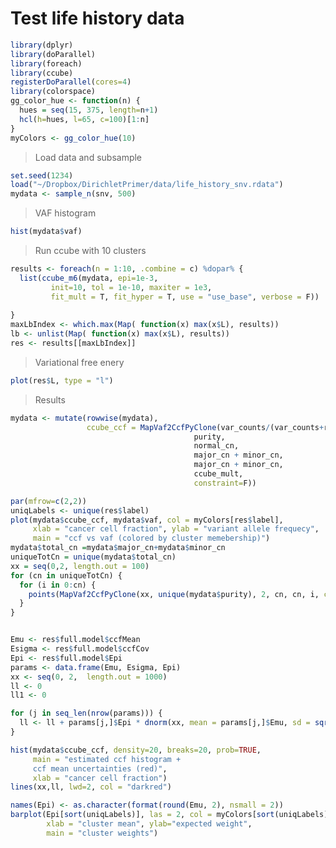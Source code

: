 # Test life history data

```r
library(dplyr)
library(doParallel)
library(foreach)
library(ccube)
registerDoParallel(cores=4)
library(colorspace)
gg_color_hue <- function(n) {
  hues = seq(15, 375, length=n+1)
  hcl(h=hues, l=65, c=100)[1:n]
}
myColors <- gg_color_hue(10)
```


>Load data and subsample

```r
set.seed(1234)
load("~/Dropbox/DirichletPrimer/data/life_history_snv.rdata")
mydata <- sample_n(snv, 500)
```
>VAF histogram
```r
hist(mydata$vaf)
```

>Run ccube with 10 clusters
```r
results <- foreach(n = 1:10, .combine = c) %dopar% {
  list(ccube_m6(mydata, epi=1e-3,
         init=10, tol = 1e-10, maxiter = 1e3,
         fit_mult = T, fit_hyper = T, use = "use_base", verbose = F))
  
}
maxLbIndex <- which.max(Map( function(x) max(x$L), results))
lb <- unlist(Map( function(x) max(x$L), results))
res <- results[[maxLbIndex]]
```


>Variational free enery
```r
plot(res$L, type = "l")
```

>Results
```r
mydata <- mutate(rowwise(mydata),
                 ccube_ccf = MapVaf2CcfPyClone(var_counts/(var_counts+ref_counts),
                                         purity,
                                         normal_cn,
                                         major_cn + minor_cn,
                                         major_cn + minor_cn,
                                         ccube_mult,
                                         constraint=F))

par(mfrow=c(2,2))
uniqLabels <- unique(res$label)
plot(mydata$ccube_ccf, mydata$vaf, col = myColors[res$label],
     xlab = "cancer cell fraction", ylab = "variant allele frequecy",
     main = "ccf vs vaf (colored by cluster memebership)")
mydata$total_cn =mydata$major_cn+mydata$minor_cn
uniqueTotCn = unique(mydata$total_cn)
xx = seq(0,2, length.out = 100)
for (cn in uniqueTotCn) {
  for (i in 0:cn) {
    points(MapVaf2CcfPyClone(xx, unique(mydata$purity), 2, cn, cn, i, constraint = F), xx, type = 'l')
  }
}


Emu <- res$full.model$ccfMean
Esigma <- res$full.model$ccfCov
Epi <- res$full.model$Epi
params <- data.frame(Emu, Esigma, Epi)
xx <- seq(0, 2,  length.out = 1000)
ll <- 0
ll1 <- 0

for (j in seq_len(nrow(params))) {
  ll <- ll + params[j,]$Epi * dnorm(xx, mean = params[j,]$Emu, sd = sqrt(params[j,]$Esigma))
}

hist(mydata$ccube_ccf, density=20, breaks=20, prob=TRUE,
     main = "estimated ccf histogram +
     ccf mean uncertainties (red)",
     xlab = "cancer cell fraction")
lines(xx,ll, lwd=2, col = "darkred")

names(Epi) <- as.character(format(round(Emu, 2), nsmall = 2))
barplot(Epi[sort(uniqLabels)], las = 2, col = myColors[sort(uniqLabels)],
        xlab = "cluster mean", ylab="expected weight",
        main = "cluster weights")


```

